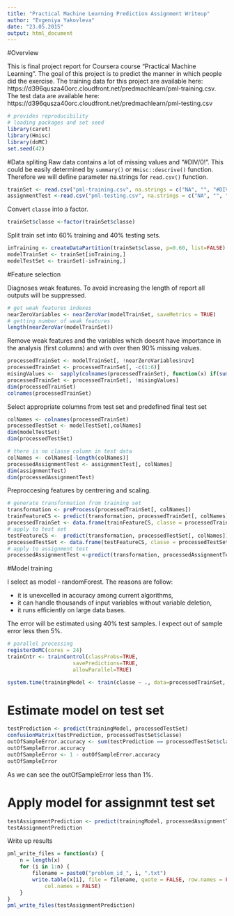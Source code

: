 ```yaml
---
title: "Practical Machine Learning Prediction Assignment Writeup"
author: "Evgeniya Yakovleva"
date: "23.05.2015"
output: html_document
---
```


#Overview

This is final project report for Coursera course "Practical Machine Learning". The goal of this project is to predict the manner in which people did the exercise.  The training data for this project are available here:  https://d396qusza40orc.cloudfront.net/predmachlearn/pml-training.csv. The test data are available here: https://d396qusza40orc.cloudfront.net/predmachlearn/pml-testing.csv

```r
# provides reproducibility
# loading packages and set seed
library(caret)
library(Hmisc)
library(doMC)
set.seed(42)
```
#Data spliting
Raw data contains a lot of missing values and "#DIV/0!". This could be easily determined by `summary()` or `Hmisc::descrive()` function. Therefore we will define parameter na.strings for `read.csv()` function.
```r
trainSet <- read.csv("pml-training.csv", na.strings = c("NA", "", "#DIV/0!"))
assignmentTest <-read.csv("pml-testing.csv", na.strings = c("NA", "", "#DIV/0!"))
```
Convert `classe` into a factor.
```r
trainSet$classe <-factor(trainSet$classe)
``` 
Split train set into 60% training and 40% testing sets.
```r
inTraining <- createDataPartition(trainSet$classe, p=0.60, list=FALSE)
modelTrainSet <- trainSet[inTraining,]
modelTestSet <- trainSet[-inTraining,]
```

#Feature selection

Diagnoses weak features. To avoid increasing the length of report all outputs will be suppressed.
```r
# get weak features indexes
nearZeroVariables <- nearZeroVar(modelTrainSet, saveMetrics = TRUE)
# getting number of weak features
length(nearZeroVar(modelTrainSet))
```

Remove weak features and the variables which doesnt have importance in the analysis (first columns) and with over then 90% missing values.
```r
processedTrainSet <- modelTrainSet[, !nearZeroVariables$nzv]
processedTrainSet <- processedTrainSet[, -c(1:6)]
misingValues <-  sapply(colnames(processedTrainSet), function(x) if(sum(is.na(processedTrainSet[, x])) >= 0.9*nrow(processedTrainSet)){return (TRUE)}else{return (FALSE)})
processedTrainSet <- processedTrainSet[, !misingValues]
dim(processedTrainSet)
colnames(processedTrainSet)
```
Select appropriate columns from test set and predefined final  test set
```r
colNames <- colnames(processedTrainSet)
processedTestSet <- modelTestSet[,colNames]
dim(modelTestSet)
dim(processedTestSet)

# there is no classe column in test data
colNames <- colNames[-length(colNames)]
processedAssignmentTest <- assignmentTest[, colNames]
dim(assignmentTest)
dim(processedAssignmentTest)
```

Preproccesing features by centrering and scaling.

```r
# generate transformation from training set
transformation <- preProcess(processedTrainSet[, colNames])
trainFeatureCS <- predict(transformation, processedTrainSet[, colNames])
processedTrainSet <- data.frame(trainFeatureCS, classe = processedTrainSet$classe)
# apply to test set
testFeatureCS <-  predict(transformation, processedTestSet[, colNames])
processedTestSet <- data.frame(testFeatureCS, classe = processedTestSet$classe)
# apply to assignment test
processedAssignmentTest <-predict(transformation, processedAssignmentTest)
```

#Model training

I select as model - randomForest. The reasons are follow: 

* it is unexcelled in accuracy among current algorithms, 
* it can handle thousands of input variables without variable deletion,
* it runs efficiently on large data bases. 

The error will be estimated using 40% test samples. I expect out of sample error less then 5%.

```r
# parallel processing
registerDoMC(cores = 24)
trainCntr <- trainControl(classProbs=TRUE,
                     savePredictions=TRUE,
                     allowParallel=TRUE)

system.time(trainingModel <- train(classe ~ ., data=processedTrainSet, method= "rf", trControl= trainCntr, ntree=60 ))
```
# Estimate model on test set
```r
testPrediction <- predict(trainingModel, processedTestSet)
confusionMatrix(testPrediction, processedTestSet$classe)
outOfSampleError.accuracy <- sum(testPrediction == processedTestSet$classe)/length(testPrediction)
outOfSampleError.accuracy
outOfSampleError <- 1 - outOfSampleError.accuracy
outOfSampleError
```
As we can see the outOfSampleError less than 1%.

# Apply model for assignmnt test set

```r
testAssignmentPrediction <- predict(trainingModel, processedAssignmentTest)
testAssignmentPrediction
```

Write up results

```r
pml_write_files = function(x) {
    n = length(x)
    for (i in 1:n) {
        filename = paste0("problem_id_", i, ".txt")
        write.table(x[i], file = filename, quote = FALSE, row.names = FALSE, 
            col.names = FALSE)
    }
}
pml_write_files(testAssignmentPrediction)
```



